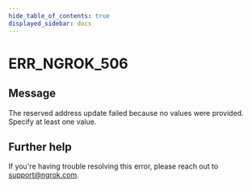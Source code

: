 ```yaml
---
hide_table_of_contents: true
displayed_sidebar: docs
---
```



# ERR_NGROK_506

## Message

The reserved address update failed because no values were provided. Specify at least one value.

<ErrorDetails error="err_ngrok_506" />

## Further help

If you're having trouble resolving this error, please reach out to [support@ngrok.com](mailto:support@ngrok.com?subject=Help%20with%20ERR_NGROK_506).
